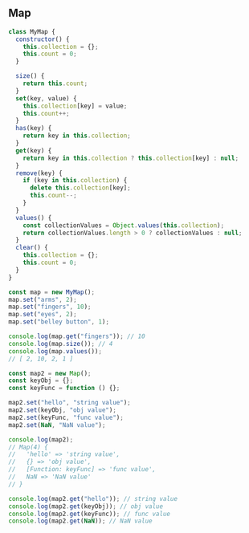 
## Map

```js
class MyMap {
  constructor() {
    this.collection = {};
    this.count = 0;
  }

  size() {
    return this.count;
  }
  set(key, value) {
    this.collection[key] = value;
    this.count++;
  }
  has(key) {
    return key in this.collection;
  }
  get(key) {
    return key in this.collection ? this.collection[key] : null;
  }
  remove(key) {
    if (key in this.collection) {
      delete this.collection[key];
      this.count--;
    }
  }
  values() {
    const collectionValues = Object.values(this.collection);
    return collectionValues.length > 0 ? collectionValues : null;
  }
  clear() {
    this.collection = {};
    this.count = 0;
  }
}

const map = new MyMap();
map.set("arms", 2);
map.set("fingers", 10);
map.set("eyes", 2);
map.set("belley button", 1);

console.log(map.get("fingers")); // 10
console.log(map.size()); // 4
console.log(map.values());
// [ 2, 10, 2, 1 ]

const map2 = new Map();
const keyObj = {};
const keyFunc = function () {};

map2.set("hello", "string value");
map2.set(keyObj, "obj value");
map2.set(keyFunc, "func value");
map2.set(NaN, "NaN value");

console.log(map2);
// Map(4) {
//   'hello' => 'string value',
//   {} => 'obj value',
//   [Function: keyFunc] => 'func value',
//   NaN => 'NaN value'
// }

console.log(map2.get("hello")); // string value
console.log(map2.get(keyObj)); // obj value
console.log(map2.get(keyFunc)); // func value
console.log(map2.get(NaN)); // NaN value
```
